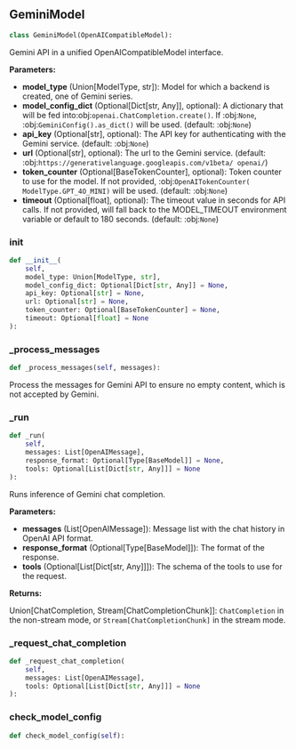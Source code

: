 <a id="camel.models.gemini_model"></a>

<a id="camel.models.gemini_model.GeminiModel"></a>

## GeminiModel

```python
class GeminiModel(OpenAICompatibleModel):
```

Gemini API in a unified OpenAICompatibleModel interface.

**Parameters:**

- **model_type** (Union[ModelType, str]): Model for which a backend is created, one of Gemini series.
- **model_config_dict** (Optional[Dict[str, Any]], optional): A dictionary that will be fed into:obj:`openai.ChatCompletion.create()`. If :obj:`None`, :obj:`GeminiConfig().as_dict()` will be used. (default: :obj:`None`)
- **api_key** (Optional[str], optional): The API key for authenticating with the Gemini service. (default: :obj:`None`)
- **url** (Optional[str], optional): The url to the Gemini service. (default: :obj:`https://generativelanguage.googleapis.com/v1beta/ openai/`)
- **token_counter** (Optional[BaseTokenCounter], optional): Token counter to use for the model. If not provided, :obj:`OpenAITokenCounter( ModelType.GPT_4O_MINI)` will be used. (default: :obj:`None`)
- **timeout** (Optional[float], optional): The timeout value in seconds for API calls. If not provided, will fall back to the MODEL_TIMEOUT environment variable or default to 180 seconds. (default: :obj:`None`)

<a id="camel.models.gemini_model.GeminiModel.__init__"></a>

### __init__

```python
def __init__(
    self,
    model_type: Union[ModelType, str],
    model_config_dict: Optional[Dict[str, Any]] = None,
    api_key: Optional[str] = None,
    url: Optional[str] = None,
    token_counter: Optional[BaseTokenCounter] = None,
    timeout: Optional[float] = None
):
```

<a id="camel.models.gemini_model.GeminiModel._process_messages"></a>

### _process_messages

```python
def _process_messages(self, messages):
```

Process the messages for Gemini API to ensure no empty content,
which is not accepted by Gemini.

<a id="camel.models.gemini_model.GeminiModel._run"></a>

### _run

```python
def _run(
    self,
    messages: List[OpenAIMessage],
    response_format: Optional[Type[BaseModel]] = None,
    tools: Optional[List[Dict[str, Any]]] = None
):
```

Runs inference of Gemini chat completion.

**Parameters:**

- **messages** (List[OpenAIMessage]): Message list with the chat history in OpenAI API format.
- **response_format** (Optional[Type[BaseModel]]): The format of the response.
- **tools** (Optional[List[Dict[str, Any]]]): The schema of the tools to use for the request.

**Returns:**

  Union[ChatCompletion, Stream[ChatCompletionChunk]]:
`ChatCompletion` in the non-stream mode, or
`Stream[ChatCompletionChunk]` in the stream mode.

<a id="camel.models.gemini_model.GeminiModel._request_chat_completion"></a>

### _request_chat_completion

```python
def _request_chat_completion(
    self,
    messages: List[OpenAIMessage],
    tools: Optional[List[Dict[str, Any]]] = None
):
```

<a id="camel.models.gemini_model.GeminiModel.check_model_config"></a>

### check_model_config

```python
def check_model_config(self):
```
